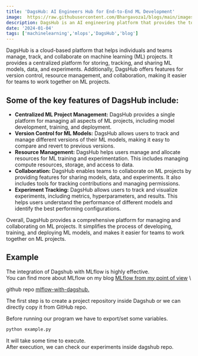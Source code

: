 ```yaml
---
title: 'DagsHub: AI Engineers Hub for End-to-End ML Development'
image:  https://raw.githubusercontent.com/Bhargavoza1/blogs/main/images/dagshub/dagshub.png
description: DagsHub is an AI engineering platform that provides the tools, infrastructure, and best practices needed to build, deploy, and manage end-to-end ML models....
date: '2024-01-04'
tags: ['machinelearning','mlops','DagsHub','blog']
---
```



DagsHub is a cloud-based platform that helps individuals and teams manage, track, and collaborate on machine learning (ML) projects. 
It provides a centralized platform for storing, tracking, and sharing ML models, data, and experiments. Additionally, DagsHub offers features for version control, resource management, and collaboration, making it easier for teams to work together on ML projects.

## Some of the key features of DagsHub include:

* **Centralized ML Project Management:** DagsHub provides a single platform for managing all aspects of ML projects, including model development, training, and deployment.
* **Version Control for ML Models:** DagsHub allows users to track and manage different versions of their ML models, making it easy to compare and revert to previous versions.
* **Resource Management:** DagsHub helps users manage and allocate resources for ML training and experimentation. This includes managing compute resources, storage, and access to data.
* **Collaboration:** DagsHub enables teams to collaborate on ML projects by providing features for sharing models, data, and experiments. It also includes tools for tracking contributions and managing permissions.
* **Experiment Tracking:** DagsHub allows users to track and visualize experiments, including metrics, hyperparameters, and results. This helps users understand the performance of different models and identify the best performing configurations. 

Overall, DagsHub provides a comprehensive platform for managing and collaborating on ML projects. It simplifies the process of developing, training, and deploying ML models, and makes it easier for teams to work together on ML projects.

## Example

The integration of Dagshub with MLflow is highly effective.\
You can find more about MLflow on my blog [MLflow from my point of view](https://bhargavoza.com/blogs/Mlflow%20from%20my%20point%20of%20view) \

github repo [mlflow-with-dagshub.](https://github.com/Bhargavoza1/mlflow-with-dagshub) 

The first step is to create a project repository inside Dagshub or we can directly copy it from GitHub repo.  


<CustomImage src="https://raw.githubusercontent.com/Bhargavoza1/blogs/main/images/dagshub/connectrepotodagshub.png" alt="" height={1000} width={800} />

Before running our program we have to export/set some variables. 

<CustomImage src="https://raw.githubusercontent.com/Bhargavoza1/blogs/main/images/dagshub/export-variable.png" alt="" height={1000} width={800} />

```bash
python example.py
```

It will take some time to execute. \
After execution, we can check our experiments inside dagshub repo.
<CustomImage src="https://raw.githubusercontent.com/Bhargavoza1/blogs/main/images/dagshub/experiments.png" alt="" height={1000} width={800} />